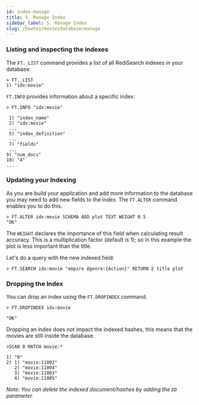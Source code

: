 ```yaml
---
id: index-manage
title: 5. Manage Index
sidebar_label: 5. Manage Index
slug: /howtos/moviesdatabase/manage
---
```


### Listing and inspecting the indexes

The `FT._LIST` command provides a list of all RediSearch indexes in your database:

```
> FT._LIST
1) "idx:movie"
```

`FT.INFO` provides information about a specific index:

```
> FT.INFO "idx:movie"

 1) "index_name"
 2) "idx:movie"
 ...
 5) "index_definition"
 ...
 7) "fields"
 ...
9) "num_docs"
10) "4"
...

```

### Updating your Indexing

As you are build your application and add more information to the database you may need to add new fields to the index. The `FT.ALTER` command enables you to do this.

```
> FT.ALTER idx:movie SCHEMA ADD plot TEXT WEIGHT 0.5
"OK"
```

The `WEIGHT` declares the importance of this field when calculating result accuracy. This is a multiplication factor (default is 1); so in this example the plot is less important than the title.

Let's do a query with the new indexed field:

```
> FT.SEARCH idx:movie "empire @genre:{Action}" RETURN 2 title plot

```

### Dropping the Index

You can drop an index using the `FT.DROPINDEX` command.

```
> FT.DROPINDEX idx:movie

"OK"
```

Dropping an index does not impact the indexed hashes, this means that the movies are still inside the database.

```
>SCAN 0 MATCH movie:*

1) "0"
2) 1) "movie:11002"
   2) "movie:11004"
   3) "movie:11003"
   4) "movie:11005"
```

_Note: You can delete the indexed document/hashes by adding the `DD` parameter._
